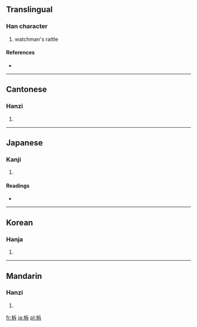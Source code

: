 ==Translingual==

===Han character===
{{Han char|rn=75|rad=木|as=05|sn=9|four=4294<sub>1</sub>|canj=木竹一卜 (DHMY)}}

# watchman's rattle

====References====
* {{Han ref|kx=0519.160|dkj=14633|dj=0907.140|hdz=21185.040|uh=67DD|ud=26589|bh=AC6C|bd=44140}}

----

==Cantonese==

===Hanzi===
{{yue-hanzi|jyut=|y=tok3}}

# {{defn|Cantonese|sort=木05}}

----

==Japanese==

===Kanji===
{{ja-kanji|grade=|rs=木05}}

# {{defn|Japanese|sort=木05}}

====Readings====
* {{ja-readings|on=[[たく]] (taku)|kun=[[ひょうしぎ]] (hyoushigi), [[さく]] (saku), [[ひらく]] (hiraku)}}

----

==Korean==

===Hanja===
{{ko-hanja|hangeul=탁|eumhun=|rv=tak|mr=t'ak|y=thak}}

# {{defn|Korean|sort=木05}}

----

==Mandarin==

===Hanzi===
{{cmn-hanzi|pin=[[tuò]] ([[tuo4]]), [[zé]] ([[ze2]]), [[zhà]] ([[zha4]])|wg=t'o<sup>4</sup>, tse<sup>2</sup>, cha<sup>4</sup>}}

# {{defn|Mandarin|sort=木05}}

[[fr:柝]]
[[ja:柝]]
[[pl:柝]]